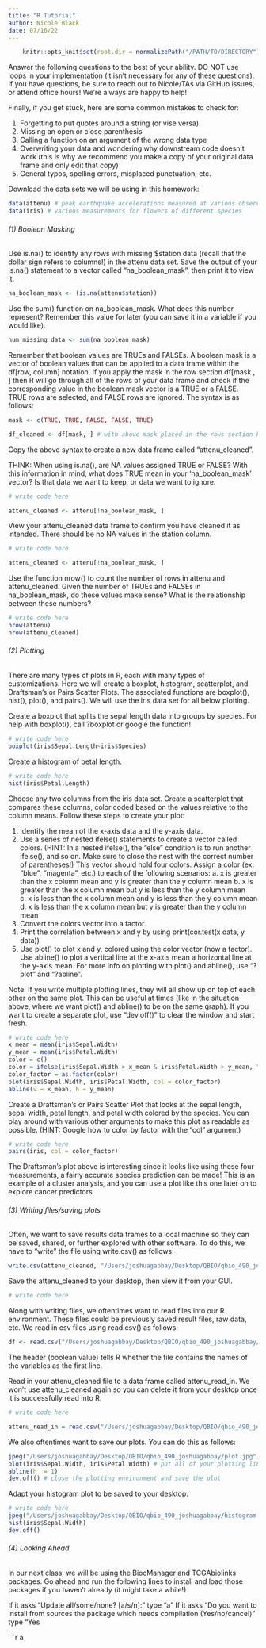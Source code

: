 ```yaml
---
title: "R Tutorial"
author: Nicole Black
date: 07/16/22
---
```


```r
    knitr::opts_knit$set(root.dir = normalizePath("/PATH/TO/DIRECTORY")) 
```

Answer the following questions to the best of your ability. DO NOT use loops in your implementation (it isn't necessary for any of these questions). If you have questions, be sure to reach out to Nicole/TAs via GitHub issues, or attend office hours! We're always are happy to help!

Finally, if you get stuck, here are some common mistakes to check for:

  1. Forgetting to put quotes around a string (or vise versa)
  2. Missing an open or close parenthesis
  3. Calling a function on an argument of the wrong data type
  4. Overwriting your data and wondering why downstream code doesn't work (this is why we recommend you make a copy of your original data frame and only edit that copy)
  5. General typos, spelling errors, misplaced punctuation, etc.
  
Download the data sets we will be using in this homework: 

```r
data(attenu) # peak earthquake accelerations measured at various observation sites
data(iris) # various measurements for flowers of different species
```

###### (1) Boolean Masking

Use is.na() to identify any rows with missing $station data (recall that the dollar sign refers to columns!) in the attenu data set. Save the output of your is.na() statement to a vector called "na_boolean_mask", then print it to view it.

```r
na_boolean_mask <- (is.na(attenu$station))

```

Use the sum() function on na_boolean_mask. What does this number represent? Remember this value for later (you can save it in a variable if you would like).

```r
num_missing_data <- sum(na_boolean_mask)
```

Remember that boolean values are TRUEs and FALSEs. A boolean mask is a vector of boolean values that can be applied to a data frame within the df[row, column] notation. If you apply the mask in the row section df[mask , ] then R will go through all of the rows of your data frame and check if the corresponding value in the boolean mask vector is a TRUE or a FALSE. TRUE rows are selected, and FALSE rows are ignored. The syntax is as follows:

```r
mask <- c(TRUE, TRUE, FALSE, FALSE, TRUE)

df_cleaned <- df[mask, ] # with above mask placed in the rows section here, the cleaned data frame will contain all of the data for rows 1, 2, and 5
```

Copy the above syntax to create a new data frame called "attenu_cleaned".

THINK: When using is.na(), are NA values assigned TRUE or FALSE? With this information in mind, what does TRUE mean in your 'na_boolean_mask' vector? Is that data we want to keep, or data we want to ignore. 

```r
# write code here

attenu_cleaned <- attenu[!na_boolean_mask, ]
```

View your attenu_cleaned data frame to confirm you have cleaned it as intended. There should be no NA values in the station column.

```r
# write code here

attenu_cleaned <- attenu[!na_boolean_mask, ]
```

Use the function nrow() to count the number of rows in attenu and attenu_cleaned. Given the number of TRUEs and FALSEs in na_boolean_mask, do these values make sense? What is the relationship between these numbers?

```r
# write code here
nrow(attenu)
nrow(attenu_cleaned)
```

###### (2) Plotting

There are many types of plots in R, each with many types of customizations. Here we will create a boxplot, histogram, scatterplot, and Draftsman's or Pairs Scatter Plots. The associated functions are boxplot(), hist(), plot(), and pairs(). We will use the iris data set for all below plotting.

Create a boxplot that splits the sepal length data into groups by species. For help with boxplot(), call ?boxplot or google the function!

```r
# write code here
boxplot(iris$Sepal.Length~iris$Species)
```

Create a histogram of petal length.

```r
# write code here
hist(iris$Petal.Length)
```

Choose any two columns from the iris data set. Create a scatterplot that compares these columns, color coded based on the values relative to the column means. Follow these steps to create your plot:

  1. Identify the mean of the x-axis data and the y-axis data.
  2. Use a series of nested ifelse() statements to create a vector called colors. (HINT: In a nested ifelse(), the "else" condition is to run another ifelse(), and so on. Make sure to close the nest with the correct number of parentheses!) This vector should hold four colors. Assign a color (ex: "blue", "magenta", etc.) to each of the following scenarios:
    a. x is greater than the x column mean and y is greater than the y column mean
    b. x is greater than the x column mean but y is less than the y column mean
    c. x is less than the x column mean and y is less than the y column mean
    d. x is less than the x column mean but y is greater than the y column mean
  3. Convert the colors vector into a factor.
  4. Print the correlation between x and y by using print(cor.test(x data, y data))
  4. Use plot() to plot x and y, colored using the color vector (now a factor). Use abline() to plot a vertical line at the x-axis mean a horizontal line at the y-axis mean. For more info on plotting with plot() and abline(), use "?plot" and "?abline".
  
Note: If you write multiple plotting lines, they will all show up on top of each other on the same plot. This can be useful at times (like in the situation above, where we want plot() and abline() to be on the same graph). If you want to create a separate plot, use "dev.off()" to clear the window and start fresh.

```r
# write code here
x_mean = mean(iris$Sepal.Width)
y_mean = mean(iris$Petal.Width)
color = c()
color = ifelse(iris$Sepal.Width > x_mean & iris$Petal.Width > y_mean, "blue", ifelse(iris$Sepal.Width > x_mean & iris$Petal.Width < y_mean, "green", ifelse(iris$Sepal.Width < x_mean & iris$Petal.Width < y_mean, "red", "yellow")))
color_factor = as.factor(color)
plot(iris$Sepal.Width, iris$Petal.Width, col = color_factor)
abline(v = x_mean, h = y_mean)
```


Create a Draftsman's or Pairs Scatter Plot that looks at the sepal length, sepal width, petal length, and petal width colored by the species. You can play around with various other arguments to make this plot as readable as possible. (HINT: Google how to color by factor with the "col" argument)

```r
# write code here
pairs(iris, col = color_factor)
```

The Draftsman's plot above is interesting since it looks like using these four measurements, a fairly accurate species prediction can be made! This is an example of a cluster analysis, and you can use a plot like this one later on to explore cancer predictors.

###### (3) Writing files/saving plots

Often, we want to save results data frames to a local machine so they can be saved, shared, or further explored with other software. To do this, we have to "write" the file using write.csv() as follows:

```r
write.csv(attenu_cleaned, "/Users/joshuagabbay/Desktop/QBIO/qbio_490_joshuagabbay/attenu_cleaned.csv") # in R, file paths are strings so don't forget the quotes!
```

Save the attenu_cleaned to your desktop, then view it from your GUI.

```r
# write code here

```

Along with writing files, we oftentimes want to read files into our R environment. These files could be previously saved result files, raw data, etc. We read in csv files using read.csv() as follows:

```r
df <- read.csv("/Users/joshuagabbay/Desktop/QBIO/qbio_490_joshuagabbay/attenu_cleaned.csv", header = TRUE)
```

The header (boolean value) tells R whether the file contains the names of the variables as the first line.

Read in your attenu_cleaned file to a data frame called attenu_read_in. We won't use attenu_cleaned again so you can delete it from your desktop once it is successfully read into R.

```r
# write code here

attenu_read_in = read.csv("/Users/joshuagabbay/Desktop/QBIO/qbio_490_joshuagabbay/attenu_cleaned.csv", header = TRUE)
```

We also oftentimes want to save our plots. You can do this as follows:

```r
jpeg("/Users/joshuagabbay/Desktop/QBIO/qbio_490_joshuagabbay/plot.jpg") # choose any file extension, typically jpg and pdf are most common
plot(iris$Sepal.Width, iris$Petal.Width) # put all of your plotting lines here
abline(h  = 1)
dev.off() # close the plotting environment and save the plot
```

Adapt your histogram plot to be saved to your desktop.

```r
# write code here
jpeg("/Users/joshuagabbay/Desktop/QBIO/qbio_490_joshuagabbay/histogram.jpg")
hist(iris$Sepal.Width)
dev.off()
```

###### (4) Looking Ahead

In our next class, we will be using the BiocManager and TCGAbiolinks packages. Go ahead and run the following lines to install and load those packages if you haven't already (it might take a while!)

If it asks "Update all/some/none? [a/s/n]:" type "a"
If it asks "Do you want to install from sources the package which needs compilation (Yes/no/cancel)" type "Yes

```r
a

